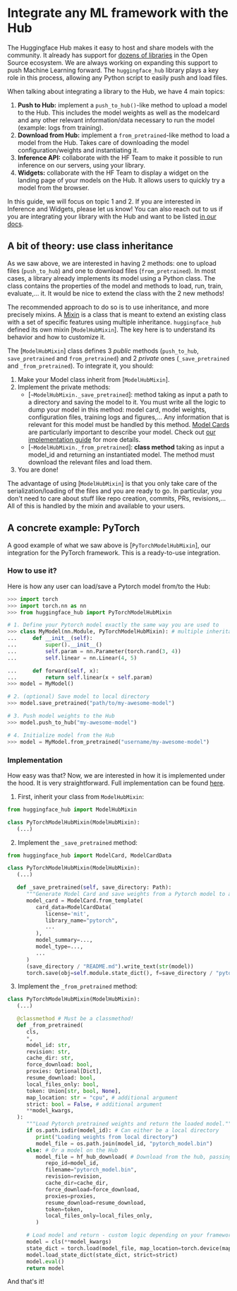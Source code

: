 # Integrate any ML framework with the Hub

The Huggingface Hub makes it easy to host and share models with the community. It already has support for
[dozens of libraries](https://huggingface.co/docs/hub/models-libraries) in the Open Source ecosystem. We are always
working on expanding this support to push Machine Learning forward. The `huggingface_hub` library plays a key role in
this process, allowing any Python script to easily push and load files.

When talking about integrating a library to the Hub, we have 4 main topics:
1. **Push to Hub:** implement a `push_to_hub()`-like method to upload a model to the Hub.
   This includes the model weights as well as the modelcard and any other relevant information/data necessary to run the model (example: logs from training).
2. **Download from Hub:** implement a `from_pretrained`-like method to load a model from the Hub.
   Takes care of downloading the model configuration/weights and instantiating it.
3. **Inference API:** collaborate with the HF Team to make it possible to run inference on our servers, using your library.
4. **Widgets:** collaborate with the HF Team to display a widget on the landing page of your models on the Hub. It allows users to quickly try a model from the browser.

In this guide, we will focus on topic 1 and 2. If you are interested in Inference and Widgets, please let us know!
You can also reach out to us if you are integrating your library with the Hub and want to be listed [in our docs](https://huggingface.co/docs/hub/models-libraries).

## A bit of theory: use class inheritance

As we saw above, we are interested in having 2 methods: one to upload files (`push_to_hub`) and one to download files (`from_pretrained`).
In most cases, a library already implements its model using a Python class. The class contains the properties of the model
and methods to load, run, train, evaluate,... it. It would be nice to extend the class with the 2 new methods!

The recommended approach to do so is to use inheritance, and more precisely mixins. A [Mixin](https://stackoverflow.com/a/547714)
is a class that is meant to extend an existing class with a set of specific features using multiple inheritance.
`huggingface_hub` defined its own mixin [`ModelHubMixin`]. The key here is to understand its behavior and how to customize it.

The [`ModelHubMixin`] class defines 3 *public* methods (`push_to_hub`, `save_pretrained` and `from_pretrained`) and 2
*private* ones (`_save_pretrained` and `_from_pretrained`). To integrate it, you should:

1. Make your Model class inherit from [`ModelHubMixin`].
2. Implement the private methods:
    - [`~ModelHubMixin._save_pretrained`]: method taking as input a path to a directory and saving the model to it.
    You must write all the logic to dump your model in this method: model card, model weights, configuration files,
    training logs and figures,... Any information that is relevant for this model must be handled by this method.
    [Model Cards](https://huggingface.co/docs/hub/model-cards) are particularly important to describe your model. Check
    out [our implementation guide](./model-cards) for more details.
    - [`~ModelHubMixin._from_pretrained`]: **class method** taking as input a model_id and returning an instantiated
    model. The method must download the relevant files and load them.
3. You are done!

The advantage of using [`ModelHubMixin`] is that you only take care of the serialization/loading of the files and you
are ready to go. In particular, you don't need to care about stuff like repo creation, commits, PRs, revisions,... All
of this is handled by the mixin and available to your users.

## A concrete example: PyTorch

A good example of what we saw above is [`PyTorchModelHubMixin`], our integration for the PyTorch framework. This is a
ready-to-use integration.

### How to use it?

Here is how any user can load/save a Pytorch model from/to the Hub:

```python
>>> import torch
>>> import torch.nn as nn
>>> from huggingface_hub import PyTorchModelHubMixin

# 1. Define your Pytorch model exactly the same way you are used to
>>> class MyModel(nn.Module, PyTorchModelHubMixin): # multiple inheritance
...     def __init__(self):
...         super().__init__() 
...         self.param = nn.Parameter(torch.rand(3, 4))
...         self.linear = nn.Linear(4, 5)

...     def forward(self, x):
...         return self.linear(x + self.param)
>>> model = MyModel()

# 2. (optional) Save model to local directory
>>> model.save_pretrained("path/to/my-awesome-model")

# 3. Push model weights to the Hub
>>> model.push_to_hub("my-awesome-model")

# 4. Initialize model from the Hub
>>> model = MyModel.from_pretrained("username/my-awesome-model")
```

### Implementation

How easy was that? Now, we are interested in how it is implemented under the hood. It is very straightforward.
Full implementation can be found [here](https://github.com/huggingface/huggingface_hub/blob/main/src/huggingface_hub/hub_mixin.py).

1. First, inherit your class from `ModelHubMixin`:

```python
from huggingface_hub import ModelHubMixin

class PyTorchModelHubMixin(ModelHubMixin):
   (...)
```

2. Implement the `_save_pretrained` method:

```py
from huggingface_hub import ModelCard, ModelCardData

class PyTorchModelHubMixin(ModelHubMixin):
   (...)

   def _save_pretrained(self, save_directory: Path):
      """Generate Model Card and save weights from a Pytorch model to a local directory."""
      model_card = ModelCard.from_template(
         card_data=ModelCardData(
            license='mit',
            library_name="pytorch",
            ...
         ),
         model_summary=...,
         model_type=...,
         ...
      )
      (save_directory / "README.md").write_text(str(model))
      torch.save(obj=self.module.state_dict(), f=save_directory / "pytorch_model.bin")
```

3. Implement the `_from_pretrained` method:

```python
class PyTorchModelHubMixin(ModelHubMixin):
   (...)

   @classmethod # Must be a classmethod!
   def _from_pretrained(
      cls,
      *,
      model_id: str,
      revision: str,
      cache_dir: str,
      force_download: bool,
      proxies: Optional[Dict],
      resume_download: bool,
      local_files_only: bool,
      token: Union[str, bool, None],
      map_location: str = "cpu", # additional argument
      strict: bool = False, # additional argument
      **model_kwargs,
   ):
      """Load Pytorch pretrained weights and return the loaded model."""
      if os.path.isdir(model_id): # Can either be a local directory
         print("Loading weights from local directory")
         model_file = os.path.join(model_id, "pytorch_model.bin")
      else: # Or a model on the Hub
         model_file = hf_hub_download( # Download from the hub, passing same input args
            repo_id=model_id,
            filename="pytorch_model.bin",
            revision=revision,
            cache_dir=cache_dir,
            force_download=force_download,
            proxies=proxies,
            resume_download=resume_download,
            token=token,
            local_files_only=local_files_only,
         )

      # Load model and return - custom logic depending on your framework
      model = cls(**model_kwargs)
      state_dict = torch.load(model_file, map_location=torch.device(map_location))
      model.load_state_dict(state_dict, strict=strict)
      model.eval()
      return model
```

And that's it!



